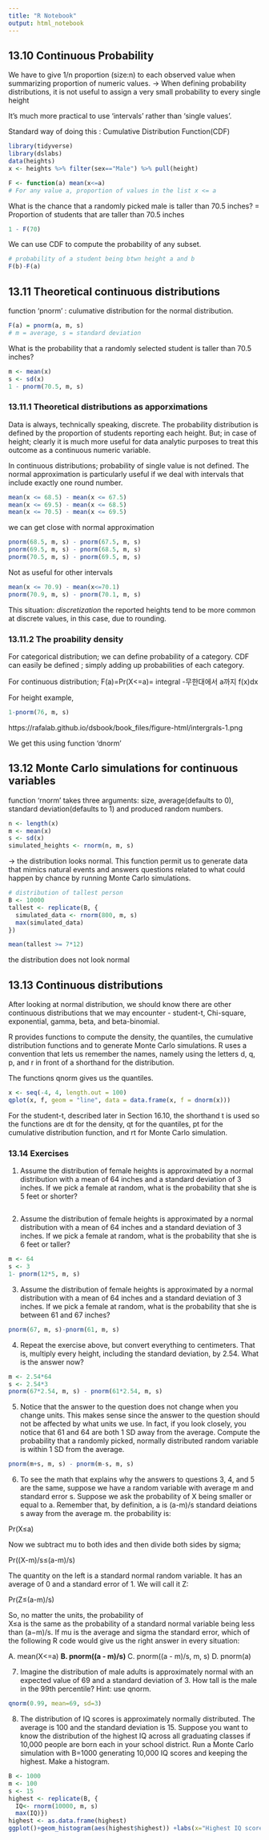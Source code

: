 ```yaml
---
title: "R Notebook"
output: html_notebook
---
```


## 13.10 Continuous Probability

We have to give 1/n proportion (size:n) to each observed value when summarizing proportion of numeric values.
-> When defining probability distributions, it is not useful to assign a very small probability to every single height

It's much more practical to use 'intervals' rather than 'single values'.

Standard way of doing this : Cumulative Distribution Function(CDF)

```r
library(tidyverse)
library(dslabs)
data(heights)
x <- heights %>% filter(sex=="Male") %>% pull(height)
```

```r
F <- function(a) mean(x<=a)
# For any value a, proportion of values in the list x <= a
```

What is the chance that a randomly picked male is taller than 70.5 inches? = Proportion of students that are taller than 70.5 inches

```r
1 - F(70)
```

We can use CDF to compute the probability of any subset.

```r
# probability of a student being btwn height a and b
F(b)-F(a)
```

## 13.11 Theoretical continuous distributions

function 'pnorm' : culumative distribution for the normal distribution.

```r
F(a) = pnorm(a, m, s)
# m = average, s = standard deviation
```

What is the probability that a randomly selected student is taller than 70.5 inches?

```r
m <- mean(x)
s <- sd(x)
1 - pnorm(70.5, m, s)
```

### 13.11.1 Theoretical distributions as apporximations

Data is always, technically speaking, discrete. 
The probability distribution is defined by the proportion of students reporting each height.
But; in case of height; clearly it is much more useful for data analytic purposes to treat this outcome as a continuous numeric variable.

In continuous distributions; probability of single value is not defined.
The normal approximation is particularly useful if we deal with intervals that include exactly one round number.

```r
mean(x <= 68.5) - mean(x <= 67.5)
mean(x <= 69.5) - mean(x <= 68.5)
mean(x <= 70.5) - mean(x <= 69.5)
```

we can get close with normal approximation

```r
pnorm(68.5, m, s) - pnorm(67.5, m, s)
pnorm(69.5, m, s) - pnorm(68.5, m, s)
pnorm(70.5, m, s) - pnorm(69.5, m, s) 
```

Not as useful for other intervals

```r
mean(x <= 70.9) - mean(x<=70.1)
pnorm(70.9, m, s) - pnorm(70.1, m, s)
```

This situation: _discretization_
the reported heights tend to be more common at discrete values, in this case, due to rounding.

### 13.11.2 The proability density

For categorical distribution; we can define probability of a category.
CDF can easily be defined ; simply adding up probabilities of each category.

For continuous distribution;
F(a)=Pr(X<=a)= integral -무한대에서 a까지 f(x)dx

For height example,

```r
1-pnorm(76, m, s)
```

https://rafalab.github.io/dsbook/book_files/figure-html/intergrals-1.png

We get this using function 'dnorm'

## 13.12 Monte Carlo simulations for continuous variables

function 'rnorm' takes three arguments: size, average(defaults to 0), standard deviation(defaults to 1) and produced random numbers.

```r
n <- length(x)
m <- mean(x)
s <- sd(x)
simulated_heights <- rnorm(n, m, s)
```

-> the distribution looks normal.
This function permit us to generate data that mimics natural events and answers questions related to what could happen by chance by running Monte Carlo simulations.

```r
# distribution of tallest person
B <- 10000
tallest <- replicate(B, {
  simulated_data <- rnorm(800, m, s)
  max(simulated_data)
})
```

```r
mean(tallest >= 7*12)
```

the distribution does not look normal

## 13.13 Continuous distributions

After looking at normal distribution, we should know there are other continuous distributions that we may encounter - student-t, Chi-square, exponential, gamma, beta, and beta-binomial.

R provides functions to compute the density, the quantiles, the cumulative distribution functions and to generate Monte Carlo simulations. R uses a convention that lets us remember the names, namely using the letters d, q, p, and r in front of a shorthand for the distribution.

The functions qnorm gives us the quantiles.
```r
x <- seq(-4, 4, length.out = 100)
qplot(x, f, geom = "line", data = data.frame(x, f = dnorm(x)))
```

For the student-t, described later in Section 16.10, the shorthand t is used so the functions are dt for the density, qt for the quantiles, pt for the cumulative distribution function, and rt for Monte Carlo simulation.

### 13.14 Exercises

1. Assume the distribution of female heights is approximated by a normal distribution with a mean of 64 inches and a standard deviation of 3 inches. If we pick a female at random, what is the probability that she is 5 feet or shorter?

```r

```


2. Assume the distribution of female heights is approximated by a normal distribution with a mean of 64 inches and a standard deviation of 3 inches. If we pick a female at random, what is the probability that she is 6 feet or taller?

```r
m <- 64
s <- 3
1- pnorm(12*5, m, s)
```

3. Assume the distribution of female heights is approximated by a normal distribution with a mean of 64 inches and a standard deviation of 3 inches. If we pick a female at random, what is the probability that she is between 61 and 67 inches?

```r
pnorm(67, m, s)-pnorm(61, m, s)
```

4. Repeat the exercise above, but convert everything to centimeters. That is, multiply every height, including the standard deviation, by 2.54. What is the answer now?

```r
m <- 2.54*64
s <- 2.54*3
pnorm(67*2.54, m, s) - pnorm(61*2.54, m, s)
```

5. Notice that the answer to the question does not change when you change units. This makes sense since the answer to the question should not be affected by what units we use. In fact, if you look closely, you notice that 61 and 64 are both 1 SD away from the average. Compute the probability that a randomly picked, normally distributed random variable is within 1 SD from the average.

```r
pnorm(m+s, m, s) - pnorm(m-s, m, s)
```

6. To see the math that explains why the answers to questions 3, 4, and 5 are the same, suppose we have a random variable with average m and standard error s. Suppose we ask the probability of X being smaller or equal to a. Remember that, by definition, a is (a-m)/s standard deiations s away from the average m. the probability is:

Pr(X≤a)

Now we subtract mu to both ides and then divide both sides by sigma;

Pr((X-m)/s≤(a-m)/s)

The quantity on the left is a standard normal random variable. It has an average of 0 and a standard error of 1. We will call it Z:

Pr(Z≤(a-m)/s)

So, no matter the units, the probability of  
X≤a is the same as the probability of a standard normal variable being less than (a−m)/s. If mu is the average and sigma the standard error, which of the following R code would give us the right answer in every situation:

A. mean(X<=a)
__B. pnorm((a - m)/s)__
C. pnorm((a - m)/s, m, s)
D. pnorm(a)

7. Imagine the distribution of male adults is approximately normal with an expected value of 69 and a standard deviation of 3. How tall is the male in the 99th percentile? Hint: use qnorm.

```r
qnorm(0.99, mean=69, sd=3)
```

8. The distribution of IQ scores is approximately normally distributed. The average is 100 and the standard deviation is 15. Suppose you want to know the distribution of the highest IQ across all graduating classes if 10,000 people are born each in your school district. Run a Monte Carlo simulation with B=1000 generating 10,000 IQ scores and keeping the highest. Make a histogram.

```r
B <- 1000
m <- 100
s <- 15
highest <- replicate(B, {
  IQ<- rnorm(10000, m, s)
  max(IQ)})
highest <- as.data.frame(highest)
ggplot()+geom_histogram(aes(highest$highest)) +labs(x="Highest IQ score")
```

